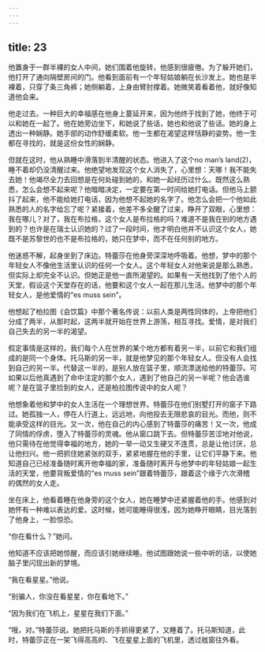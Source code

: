 ```yaml
---
---
---
```

title: 23
---




他置身于一群半裸的女人中间，她们围着他旋转，他感到很疲倦。为了躲开她们，他打开了通向隔壁房间的门。他看到面前有一个年轻姑娘躺在长沙发上。她也是半裸着，只穿了条三角裤；她侧躺着，上身由臂肘撑着。她微笑着看着他，就好像知道他会来。

他走过去。一种巨大的幸福感在他身上蔓延开来，因为他终于找到了她，他终于可以和她在一起了。他在她旁边坐下，和她说了些话，她也和他说了些话。她的身上透出一种娴静。她手部的动作舒缓柔软。他一生都在渴望这样恬静的姿势。他一生都在寻找的，就是这份女性的娴静。

但就在这时，他从熟睡中滑落到半清醒的状态。他进入了这个no man’s land(2)，睡不着却仍没清醒过来。他绝望地发现这个女人消失了，心里想：天哪！我不能失去她！他竭尽全力去回想是在何处碰到她的，和她一起经历过什么。既然这么熟悉，怎么会想不起来呢？他暗暗决定，一定要在第一时间给她打电话。但他马上颤抖了起来，他不能给她打电话，因为他想不起她的名字了。他怎么会把一个他如此熟悉的人的名字给忘了呢？紧接着，他差不多全醒了过来，睁开了双眼，心里想：我在哪儿？对了，我在布拉格，这个女人是布拉格的吗？难道不是我在别的地方遇到的？也许是在瑞士认识她的？过了一段时间，他才明白他并不认识这个女人，她既不是苏黎世的也不是布拉格的，她只在梦中，而不在任何别的地方。

他迷惑不解，起身坐到了床边。特蕾莎在他身旁深深地呼吸着。他想，梦中的那个年轻女人不像他生活里认识的任何一个女人。这个年轻女人对他来说是那么熟悉，但实际上却完全不认识。但她正是他一直所渴望的。如果有一天他找到了他个人的天堂，假设这个天堂存在的话，他要和这个女人一起在那儿生活。他梦中的那个年轻女人，是他爱情的“es muss sein”。

他想起了柏拉图《会饮篇》中那个著名传说：以前人类是两性同体的，上帝把他们分成了两半，从那时起，这两半就开始在世界上游荡，相互寻找。爱情，是对我们自己失去的另一半的渴望。

假定事情是这样的，我们每个人在世界的某个地方都有着另一半，以前它和我们组成的是同一个身体。托马斯的另一半，就是他梦见的那个年轻女人。但没有人会找到自己的另一半。代替这一半的，是别人放在篮子里，顺流漂送给他的特蕾莎。可如果以后他真遇到了命中注定的那个女人，遇到了他自己的另一半呢？他会选谁呢？是在篮子里捡到的女人，还是柏拉图传说中的女人呢？

他想象着他和梦中的女人生活在一个理想世界。特蕾莎在他们别墅打开的窗子下路过。她孤独一人，停在人行道上，远远地，向他投去无限悲哀的目光。而他，则不能承受这样的目光。又一次，他在自己的内心感到了特蕾莎的痛苦！又一次，他成了同情的俘虏，堕入了特蕾莎的灵魂。他从窗口跳下去。但特蕾莎苦涩地对他说，他只需待在他觉得幸福的地方，她的一举一动又生硬又不连贯，总是让他讨厌，总让他扫兴。他一把抓住她紧张的双手，紧紧地握在他的手里，让它们平静下来。他知道自己已经准备随时离开他幸福的家，准备随时离开与他梦中的年轻姑娘一起生活的天堂，他要背叛爱情的“es muss sein”跟着特蕾莎，跟着这个缘于六次滑稽的偶然的女人走。

坐在床上，他看着睡在他身旁的这个女人，她在睡梦中还紧握着他的手。他感到对她怀有一种难以表达的爱。这时候，她可能睡得很浅，因为她睁开眼睛，目光落到了他身上，一脸惊恐。

“你在看什么？”她问。

他知道不应该把她惊醒，而应该引她继续睡。他试图跟她说一些中听的话，以使她脑子里闪现出新的梦境。

“我在看星星。”他说。

“别骗人，你没在看星星，你在看地下。”

“因为我们在飞机上，星星在我们下面。”

“哦，对。”特蕾莎说。她把托马斯的手抓得更紧了，又睡着了。托马斯知道，此时，特蕾莎正在一架飞得高高的、飞在星星上面的飞机里，透过舷窗往外看。